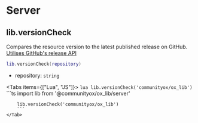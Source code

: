 
# Server

## lib.versionCheck

Compares the resource version to the latest published release on GitHub.  
[Utilises GitHub's release API](https://docs.github.com/en/rest/reference/releases)

```lua
lib.versionCheck(repository)
```

- repository: `string`

<Tabs items={["Lua", "JS"]}>
    <Tab>
        ```lua
        lib.versionCheck('communityox/ox_lib')
        ```
    </Tab>
    <Tab>
        ```ts
        import lib from '@communityox/ox_lib/server'

        lib.versionCheck('communityox/ox_lib')
        ```
    </Tab>

</Tabs>
